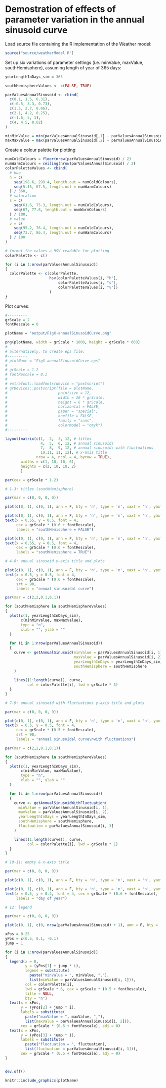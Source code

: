 # Demostration of effects of parameter variation in the annual sinusoid curve

Load source file containing the R implementation of the Weather model:

```r
source("source/weatherModel.R")
```

Set up six variations of parameter settings (i.e. minValue, maxValue, southHemisphere), assuming length of year of 365 days:

```r
yearLengthInDays_sim = 365

southHemisphereValues <- c(FALSE, TRUE)

parValuesAnnualSinusoid <- rbind(
  c(0.1, 1.5, 0.31),
  c(-0.5, 3.3, 0.73),
  c(1.5, 2.7, 0.06),
  c(2.1, 4.2, 0.25),
  c(-1.6, 5, 1),
  c(4, 4.5, 0.02)
)

minMinValue = min(parValuesAnnualSinusoid[,1] - parValuesAnnualSinusoid[,3])
maxMaxValue = max(parValuesAnnualSinusoid[,2] + parValuesAnnualSinusoid[,3])
```

Create a colour palette for plotting:

```r
numColdColours = floor(nrow(parValuesAnnualSinusoid) / 2)
numWarmColours = ceiling(nrow(parValuesAnnualSinusoid) / 2)
colorPaletteValues <- cbind(
  # hue
  h = c(
    seq(198.6, 299.4, length.out = numColdColours),
    seq(5.15, 67.5, length.out = numWarmColours)
  ) / 360,
  # saturation
  s = c(
    seq(61.6, 75.3, length.out = numColdColours),
    seq(67, 77.8, length.out = numWarmColours)
  ) / 100,
  # value
  v = c(
    seq(95.2, 76.4, length.out = numColdColours),
    seq(73.7, 86.4, length.out = numWarmColours)
  ) / 100
)

# format the values a HSV readable for plotting
colorPalette <- c()

for (i in 1:nrow(parValuesAnnualSinusoid))
{
  colorPalette <- c(colorPalette,
                    hsv(colorPaletteValues[i, "h"],
                        colorPaletteValues[i, "s"],
                        colorPaletteValues[i, "v"])
                    )
}
```

Plot curves:

```r
#---------
grScale = 2
fontRescale = 0

plotName = "output/FigX-annualSinusoidCurve.png"

png(plotName, width = grScale * 1000, height = grScale * 600)
#---------
# alternatively, to create eps file:
#---------
# plotName = "FigX-annualSinusoidCurve.eps"
# 
# grScale = 1.2
# fontRescale = 0.1
# 
# extrafont::loadfonts(device = "postscript")
# grDevices::postscript(file = plotName,
#                       pointsize = 12,
#                       width = 10 * grScale,
#                       height = 6 * grScale,
#                       horizontal = FALSE,
#                       paper = "special",
#                       onefile = FALSE,
#                       family = "sans",
#                       colormodel = "cmyk")
#---------

layout(matrix(c(1,  2,  3, 12, # titles
                4,  5,  6, 12, # annual sinusoids
                7,  8,  9, 12, # annual sinusoids with fluctuations
                10,11, 11, 12), # x-axis title 
              nrow = 4, ncol = 4, byrow = TRUE),
       widths = c(1, 10, 10, 6),
       heights = c(2, 10, 10, 2)
       )

par(cex = grScale * 1.2)

# 1-3: titles (southHemisphere)

par(mar = c(0, 0, 0, 0))

plot(c(0, 1), c(0, 1), ann = F, bty = 'n', type = 'n', xaxt = 'n', yaxt = 'n')

plot(c(0, 1), c(0, 1), ann = F, bty = 'n', type = 'n', xaxt = 'n', yaxt = 'n')
text(x = 0.55, y = 0.5, font = 4, 
     cex = grScale * (0.6 + fontRescale),
     labels = "southHemisphere = FALSE")

plot(c(0, 1), c(0, 1), ann = F, bty = 'n', type = 'n', xaxt = 'n', yaxt = 'n')
text(x = 0.55, y = 0.5, font = 4, 
     cex = grScale * (0.6 + fontRescale),
     labels = "southHemisphere = TRUE")

# 4-6: annual sinusoid y-axis title and plots

plot(c(0, 1), c(0, 1), ann = F, bty = 'n', type = 'n', xaxt = 'n', yaxt = 'n')
text(x = 0.5, y = 0.5, font = 4, 
     cex = grScale * (0.6 + fontRescale), 
     srt = 90,
     labels = "annual sinusoidal curve")

par(mar = c(2,2,0.1,0.1))

for (southHemisphere in southHemisphereValues)
{
  plot(c(1, yearLengthInDays_sim),
       c(minMinValue, maxMaxValue),
       type = "n", 
       xlab = "", ylab = ""
  )
  
  for (i in 1:nrow(parValuesAnnualSinusoid))
  {
    curve <- getAnnualSinusoid(minValue = parValuesAnnualSinusoid[i, 1], 
                               maxValue = parValuesAnnualSinusoid[i, 2],
                               yearLengthInDays = yearLengthInDays_sim,
                               southHemisphere = southHemisphere
    )
    
    lines((1:length(curve)), curve, 
          col = colorPalette[i], lwd = grScale * 3)
  }
}

# 7-9: annual sinusoid with fluctuations y-axis title and plots

par(mar = c(0, 0, 0, 0))

plot(c(0, 1), c(0, 1), ann = F, bty = 'n', type = 'n', xaxt = 'n', yaxt = 'n')
text(x = 0.5, y = 0.5, font = 4,
     cex = grScale * (0.5 + fontRescale),
     srt = 90,
     labels = "annual sinusoidal curve\nwith fluctuations")

par(mar = c(2,2,0.1,0.1))

for (southHemisphere in southHemisphereValues)
{
  plot(c(1, yearLengthInDays_sim),
       c(minMinValue, maxMaxValue),
       type = "n",
       xlab = "", ylab = ""
  )

  for (i in 1:nrow(parValuesAnnualSinusoid))
  {
    curve <- getAnnualSinusoidWithFluctuation(
      minValue = parValuesAnnualSinusoid[i, 1],
      maxValue = parValuesAnnualSinusoid[i, 2],
      yearLengthInDays = yearLengthInDays_sim,
      southHemisphere = southHemisphere,
      fluctuation = parValuesAnnualSinusoid[i, 3]
    )

    lines((1:length(curve)), curve,
          col = colorPalette[i], lwd = grScale * 1)
  }
}

# 10-11: empty & x-axis title

par(mar = c(0, 0, 0, 0))

plot(c(0, 1), c(0, 1), ann = F, bty = 'n', type = 'n', xaxt = 'n', yaxt = 'n')

plot(c(0, 1), c(0, 1), ann = F, bty = 'n', type = 'n', xaxt = 'n', yaxt = 'n')
text(x = 0.5, y = 0.4, font = 4, cex = grScale * (0.6 + fontRescale),
     labels = "day of year")

# 12: legend

par(mar = c(0, 0, 0, 0))

plot(c(0, 1), c(0, nrow(parValuesAnnualSinusoid) + 1), ann = F, bty = 'n', type = 'n', xaxt = 'n', yaxt = 'n')

xPos = 0.25
yPos = c(0.5, 0.1, -0.1)
jump = 1

for (i in 1:nrow(parValuesAnnualSinusoid))
{
  legend(x = 0,
         y = (yPos[1] + jump * i),
         legend = substitute(
           paste("minValue = ", minValue, ","),
           list(minValue = parValuesAnnualSinusoid[i, 1])),
         col = colorPalette[i],
         lwd = grScale * 6, cex = grScale * (0.5 + fontRescale),
         title = NULL,
         bty = "n")
  text(x = xPos, 
       y = (yPos[2] + jump * i),
       labels = substitute(
         paste("maxValue = ", maxValue, ","), 
         list(maxValue = parValuesAnnualSinusoid[i, 2])),
       cex = grScale * (0.5 + fontRescale), adj = 0)
  text(x = xPos, 
       y = (yPos[3] + jump * i),
       labels = substitute(
         paste("fluctuation = ", fluctuation), 
         list(fluctuation = parValuesAnnualSinusoid[i, 3])),
       cex = grScale * (0.5 + fontRescale), adj = 0)
}


dev.off()
```

```r
knitr::include_graphics(plotName)
```
